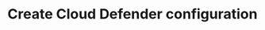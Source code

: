 ---
title: Create Cloud Defender configuration
sidebarTitle: Create Cloud Defender
openapi: post /api/v1/cloud-defender
---
